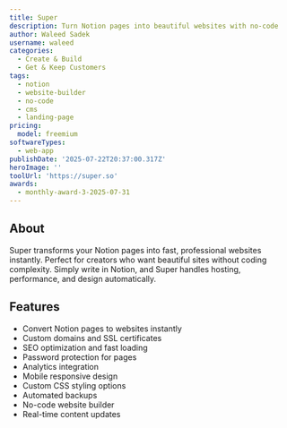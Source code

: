 ```yaml
---
title: Super
description: Turn Notion pages into beautiful websites with no-code
author: Waleed Sadek
username: waleed
categories:
  - Create & Build
  - Get & Keep Customers
tags:
  - notion
  - website-builder
  - no-code
  - cms
  - landing-page
pricing:
  model: freemium
softwareTypes:
  - web-app
publishDate: '2025-07-22T20:37:00.317Z'
heroImage: ''
toolUrl: 'https://super.so'
awards:
  - monthly-award-3-2025-07-31
---
```

## About
Super transforms your Notion pages into fast, professional websites instantly. Perfect for creators who want beautiful sites without coding complexity. Simply write in Notion, and Super handles hosting, performance, and design automatically.

## Features
- Convert Notion pages to websites instantly
- Custom domains and SSL certificates
- SEO optimization and fast loading
- Password protection for pages
- Analytics integration
- Mobile responsive design
- Custom CSS styling options
- Automated backups
- No-code website builder
- Real-time content updates
